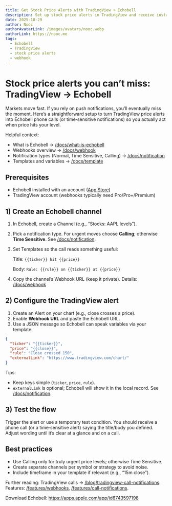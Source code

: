 ```yaml
---
title: Get Stock Price Alerts with TradingView + Echobell
description: Set up stock price alerts in TradingView and receive instant phone calls or time‑sensitive notifications with Echobell using simple webhooks.
date: 2025-10-29
author: Nooc
authorAvatarLink: /images/avatars/nooc.webp
authorLink: https://nooc.me
tags:
  - Echobell
  - TradingView
  - stock price alerts
  - webhook
---
```


# Stock price alerts you can’t miss: TradingView → Echobell

Markets move fast. If you rely on push notifications, you’ll eventually miss the moment. Here’s a straightforward setup to turn TradingView price alerts into Echobell phone calls (or time‑sensitive notifications) so you actually act when price hits your level.

Helpful context:

- What is Echobell → [/docs/what-is-echobell](/docs/what-is-echobell)
- Webhooks overview → [/docs/webhook](/docs/webhook)
- Notification types (Normal, Time Sensitive, Calling) → [/docs/notification](/docs/notification)
- Templates and variables → [/docs/template](/docs/template)

## Prerequisites

- Echobell installed with an account ([App Store](https://apps.apple.com/app/id6743597198))
- TradingView account (webhooks typically need Pro/Pro+/Premium)

## 1) Create an Echobell channel

1. In Echobell, create a Channel (e.g., “Stocks: AAPL levels”).
2. Pick a notification type. For urgent moves choose **Calling**; otherwise **Time Sensitive**. See [/docs/notification](/docs/notification).
3. Set Templates so the call reads something useful:

   Title: `{{ticker}} hit {{price}}`

   Body: `Rule: {{rule}} on {{ticker}} at {{price}}`

4. Copy the channel’s Webhook URL (keep it private). Details: [/docs/webhook](/docs/webhook)

## 2) Configure the TradingView alert

1. Create an Alert on your chart (e.g., close crosses a price).
2. Enable **Webhook URL** and paste the Echobell URL.
3. Use a JSON message so Echobell can speak variables via your template:

```json
{
  "ticker": "{{ticker}}",
  "price": "{{close}}",
  "rule": "Close crossed 150",
  "externalLink": "https://www.tradingview.com/chart/"
}
```

Tips:

- Keep keys simple (`ticker`, `price`, `rule`).
- `externalLink` is optional; Echobell will show it in the local record. See [/docs/notification](/docs/notification).

## 3) Test the flow

Trigger the alert or use a temporary test condition. You should receive a phone call (or a time‑sensitive alert) saying the title/body you defined. Adjust wording until it’s clear at a glance and on a call.

## Best practices

- Use Calling only for truly urgent price levels; otherwise Time Sensitive.
- Create separate channels per symbol or strategy to avoid noise.
- Include timeframe in your template if relevant (e.g., “15m close”).

Further reading: TradingView calls → [/blog/tradingview-call-notifications](/blog/tradingview-call-notifications). Features: [/features/webhooks](/features/webhooks), [/features/call-notifications](/features/call-notifications).

Download Echobell: https://apps.apple.com/app/id6743597198

